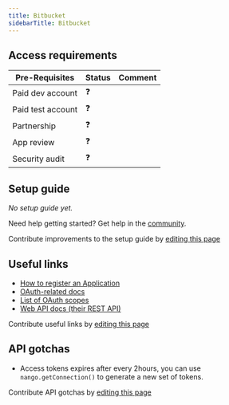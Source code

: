 ```yaml
---
title: Bitbucket
sidebarTitle: Bitbucket
---
```



<Overview />
<PreBuiltTooling />
<PreBuiltUseCases />

## Access requirements
| Pre-Requisites | Status | Comment|
| - | - | - |
| Paid dev account | ❓ |  |
| Paid test account | ❓ |  |
| Partnership | ❓ | |
| App review | ❓ |  |
| Security audit | ❓ | |


## Setup guide

_No setup guide yet._

<Tip>Need help getting started? Get help in the [community](https://nango.dev/slack).</Tip>

<Note>Contribute improvements to the setup guide by [editing this page](https://github.com/nangohq/nango/tree/master/docs/integrations/all/bitbucket.mdx)</Note>


## Useful links

-   [How to register an Application](https://support.atlassian.com/bitbucket-cloud/docs/use-oauth-on-bitbucket-cloud/#Create-a-consumer)
-   [OAuth-related docs](https://support.atlassian.com/bitbucket-cloud/docs/use-oauth-on-bitbucket-cloud/)
-   [List of OAuth scopes](https://developer.atlassian.com/cloud/bitbucket/rest/intro/#authentication)
-   [Web API docs (their REST API)](https://developer.atlassian.com/cloud/bitbucket/rest/intro/#authentication_old)

<Note>Contribute useful links by [editing this page](https://github.com/nangohq/nango/tree/master/docs/integrations/all/bitbucket.mdx)</Note>

## API gotchas

-   Access tokens expires after every 2hours, you can use `nango.getConnection()` to generate a new set of tokens.

<Note>Contribute API gotchas by [editing this page](https://github.com/nangohq/nango/tree/master/docs/integrations/all/bitbucket.mdx)</Note>
